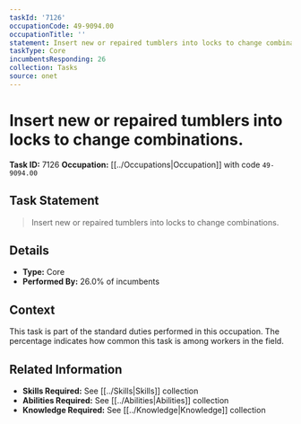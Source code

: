 ```yaml
---
taskId: '7126'
occupationCode: 49-9094.00
occupationTitle: ''
statement: Insert new or repaired tumblers into locks to change combinations.
taskType: Core
incumbentsResponding: 26
collection: Tasks
source: onet
---
```

# Insert new or repaired tumblers into locks to change combinations.

**Task ID:** 7126
**Occupation:** [[../Occupations|Occupation]] with code `49-9094.00`

## Task Statement

> Insert new or repaired tumblers into locks to change combinations.

## Details

- **Type:** Core
- **Performed By:** 26.0% of incumbents

## Context

This task is part of the standard duties performed in this occupation. The percentage indicates how common this task is among workers in the field.

## Related Information

- **Skills Required:** See [[../Skills|Skills]] collection
- **Abilities Required:** See [[../Abilities|Abilities]] collection
- **Knowledge Required:** See [[../Knowledge|Knowledge]] collection
